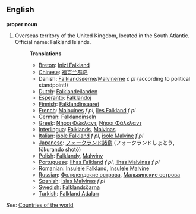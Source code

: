 ==English==

'''proper noun'''

# Overseas territory of the United Kingdom, located in the South Atlantic. Official name: Falkland Islands.
#:'''Translations'''
#:*[[Breton]]: [[Inizi Falkland]]
#:*[[Chinese]]: [[福克兰群岛]]
#:* Danish: [[Falklandsøerne]]/[[Malvinerne]] ''c pl'' (according to political standpoint!)
#:*[[Dutch]]: [[Falklandeilanden]]
#:*[[Esperanto]]: [[Falklandoj]]
#:*[[Finnish]]: [[Falklandinsaaret]]
#:*[[French]]: [[Malouines]] ''f pl'', [[îles Falkland]] ''f pl''
#:*[[German]]: [[Falklandinseln]]
#:*[[Greek]]: [[Νήσοι Φώκλαντ]], [[Νήσοι Φάλκλαντ]]
#:*[[Interlingua]]: [[Falklands]], [[Malvinas]]
#:*[[Italian]]: [[isole Falkland]] ''f pl'', [[isole Malvine]] ''f pl''
#:*[[Japanese]]: [[フォークランド諸島]] (フォークランドしょとう, fōkurando shotō)
#:*[[Polish]]: [[Falklandy]], [[Malwiny]]
#:*[[Portuguese]]: [[Ilhas Falkland]] ''f pl'', [[Ilhas Malvinas]] ''f pl''
#:*[[Romanian]]: [[Insulele Falkland]], [[Insulele Malvine]]
#:*[[Russian]]: [[Фолклендские острова]], [[Мальвинские острова]]
#:*[[Spanish]]: [[Islas Malvinas]] ''f pl''
#:*[[Swedish]]: [[Falklandsöarna]]
#:*[[Turkish]]: [[Falkland Adaları]]

''See'': [[Countries of the world]]